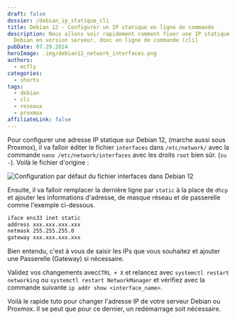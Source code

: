```yaml
---
draft: false
dossier: /debian_ip_statique_cli
title: Debian 12 - Configurer un IP statique en ligne de commande
description: Nous allons voir rapidement comment fixer une IP statique sur une
  Debian en version serveur, donc en ligne de commande (cli)
pubDate: 07.29.2024
heroImage: .img/debian12_network_interfaces.png
authors:
  - mcfly
categories:
  - shorts
tags:
  - debian
  - cli
  - reseaux
  - proxmox
affiliateLink: false
---
```

Pour configurer une adresse IP statique sur Debian 12, (marche aussi sous Proxmox), il va falloir éditer le fichier `interfaces` dans `/etc/network/` avec la commande `nano /etc/network/interfaces` avec les droits `root` bien sûr. (`su -`).
Voilà le fichier d'origine :

![Configuration par défaut du fichier interfaces dans Debian 12](.img/interfaces_defaut.png "Configuration par défaut du fichier interfaces dans Debian 12")

Ensuite, il va falloir remplacer la dernière ligne par `static` à la place de `dhcp` et ajouter les informations d'adresse, de masque réseau et de passerelle comme l'exemple ci-dessous.

```bash
iface ens33 inet static
address xxx.xxx.xxx.xxx
netmask 255.255.255.0
gateway xxx.xxx.xxx.xxx
```

<Alert type="info">Bien entendu, c'est à vous de saisir les IPs que vous souhaitez et ajouter une Passerelle (Gateway) si nécessaire.</Alert>

Validez vos changements avec`CTRL + X` et relancez avec `systemctl restart networking` ou `systemctl restart NetworkManager` et vérifiez avec la commande suivante `ip addr show <interface_name>`.

Voilà le rapide tuto pour changer l'adresse IP de votre serveur Debian ou Proxmox. Il se peut que pour ce dernier, un redémarrage soit nécessaire.
